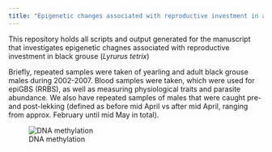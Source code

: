 ```yaml
---
title: "Epigenetic changes associated with reproductive investment in a lekking bird"
---
```


This repository holds all scripts and output generated for the manuscript that investigates epigenetic chagnes associated with reproductive investment in black grouse (*Lyrurus tetrix*)

Briefly, repeated samples were taken of yearling and adult black grouse males during 2002-2007. Blood samples were taken, which were used for epiGBS (RRBS), as well as measuring physiological traits and parasite abundance. We also have repeated samples of males that were caught pre- and post-lekking (defined as before mid April vs after mid April, ranging from approx. February until mid May in total).

![DNA methylation](img/methylation.jpeg)
